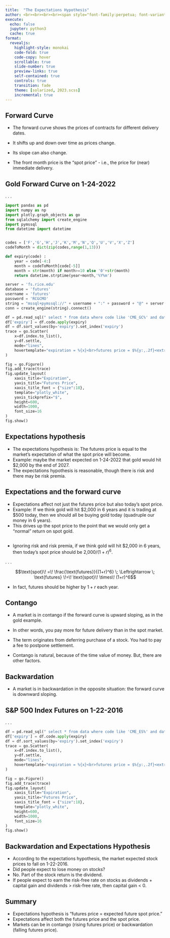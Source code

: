 ```yaml
---
title:  "The Expectations Hypothesis"
author: <br><br><br><br><span style="font-family:perpetua; font-variant:small-caps; color:#606060;">Kerry Back</span><br><br><img src="RiceBusiness-transparent-logo-sm.png"  height=80>
execute:
  echo: false
  jupyter: python3
  cache: true
format: 
  revealjs:
    highlight-style: monokai
    code-fold: true
    code-copy: hover
    scrollable: true
    slide-number: true
    preview-links: true
    self-contained: true
    controls: true
    transition: fade
    theme: [solarized, 2023.scss]
    incremental: true
---
```



## Forward Curve
    
- The forward curve shows the prices of contracts for different delivery dates.
    
- It shifts up and down over time as prices change.
    
- Its slope can also change.  

- The front month price is the "spot price" - i.e., the price for (near) immediate delivery.

## Gold Forward Curve on 1-24-2022

. . .

```python
import pandas as pd
import numpy as np
import plotly.graph_objects as go
from sqlalchemy import create_engine
import pymssql
from datetime import datetime


codes = ['F','G','H','J','K','M','N','Q','U','V','X','Z']
codeToMonth = dict(zip(codes,range(1,13)))

def expiry(code) :
    year = code[-4:]
    month = codeToMonth[code[-5]]
    month = str(month) if month>=10 else '0'+str(month)
    return datetime.strptime(year+month,'%Y%m')

server = 'fs.rice.edu'
database = 'futures'
username = 'futures'
password = 'RCGCMO'
string = "mssql+pymssql://" + username + ":" + password + "@" + server + "/" + database 
conn = create_engine(string).connect()

df = pd.read_sql(" select * from data where code like 'CME_GC%' and date='2022-01-24' ", conn)    
df['expiry'] = df.code.apply(expiry)
df = df.sort_values(by='expiry').set_index('expiry')
trace = go.Scatter(
    x=df.index.to_list(),
    y=df.settle,
    mode="lines",
    hovertemplate="expiration = %{x}<br>futures price = $%{y:,.2f}<extra></extra>"
)

fig = go.Figure()
fig.add_trace(trace)
fig.update_layout(
    xaxis_title="Expiration",
    yaxis_title="Futures Price",
    xaxis_title_font = {"size":18},
    template="plotly_white",
    yaxis_tickprefix="$",
    height=600,  
    width=1000,
    font_size=16
)
fig.show()
```


## Expectations hypothesis

- The expectations hypothesis is: The futures price is equal to the market's expectation of what the spot price will become.
- Example: maybe the market expected on 1-24-2022 that gold would hit $2,000 by the end of 2027.
- The expectations hypothesis is reasonable, though there is risk and there may be risk premia.

## Expectations and the forward curve

- Expectations affect not just the futures price but also today's spot price.
- Example: If we think gold will hit $2,000 in 6 years and it is trading at $500 today, then we should all be buying gold today (quadruple our money in 6 years).
- This drives up the spot price to the point that we would only get a "normal" return on spot gold.

##

- Ignoring risk and risk premia, if we think gold will hit $2,000 in 6 years, then today's spot price should be $\text{2,000} / (1+r)^6$.

. . .

$$\text{spot}\! =\! \frac{\text{futures}}{(1+r)^6} \; \Leftrightarrow \; \text{futures} \!=\! \text{spot}\! \times\! (1+r)^6$$

- In fact, futures should be higher by $1+r$ each year.

## Contango

- A market is in contango if the forward curve is upward sloping, as in the gold example.

- In other words, you pay more for future delivery than in the spot market.

- The term originates from deferring purchase of a stock.  You had to pay a fee to postpone settlement.

- Contango is natural, because of the time value of money.  But, there are other factors.
    


## Backwardation

- A market is in backwardation in the opposite situation: the forward curve is downward sloping.
    
## S&P 500 Index Futures on 1-22-2016

. . .

```python
df = pd.read_sql(" select * from data where code like 'CME_ES%' and date='2016-01-22' ", conn)    
df['expiry'] = df.code.apply(expiry)
df = df.sort_values(by='expiry').set_index('expiry')
trace = go.Scatter(
    x=df.index.to_list(),
    y=df.settle,
    mode="lines",
    hovertemplate="expiration = %{x}<br>futures price = $%{y:,.2f}<extra></extra>"
)

fig = go.Figure()
fig.add_trace(trace)
fig.update_layout(
    xaxis_title="Expiration",
    yaxis_title="Futures Price",
    xaxis_title_font = {"size":18},
    template="plotly_white",
    height=600,  
    width=1000,
    font_size=16
)
fig.show()
```



## Backwardation and Expectations Hypothesis

- According to the expectations hypothesis, the market expected stock prices to fall on 1-22-2016.
- Did people expect to lose money on stocks?
- No.  Part of the stock return is the dividend.  
- If people expect to earn the risk-free rate on stocks as dividends + capital gain and dividends > risk-free rate, then capital gain < 0.


## Summary

- Expectations hypothesis is "futures price = expected future spot price."
- Expectations affect both the futures price and the spot price.
- Markets can be in contango (rising futures price) or backwardation (falling futures price).


